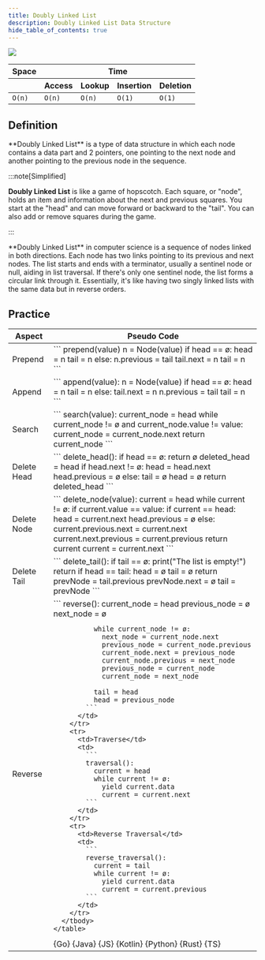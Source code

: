 ```yaml
---
title: Doubly Linked List
description: Doubly Linked List Data Structure
hide_table_of_contents: true
---
```





![](./assets/doublyLinkedList/doublyLinkedList.svg)

<table>
  <thead>
    <tr>
      <th>Space</th>
      <th colspan="6">Time</th>
    </tr>
    <tr>
      <th></th>
      <th>Access</th>
      <th>Lookup</th>
      <th>Insertion</th>
      <th>Deletion</th>
    </tr>
  </thead>
  <tbody>
    <tr>
      <td>
        <code className="fair">O(n)</code>
      </td>
      <td>
        <code className="fair">O(n)</code>
      </td>
      <td>
        <code className="fair">O(n)</code>
      </td>
      <td>
        <code className="excellent">O(1)</code>
      </td>
      <td>
        <code className="excellent">O(1)</code>
      </td>
    </tr>
  </tbody>
</table>

## Definition

<Tabs>
  <TabItem value="short" label="Short">
    **Doubly Linked List** is a type of data structure in which each node contains a data part and 2 pointers, one pointing to the next node and another pointing to the previous node in the sequence.

  :::note[Simplified]

  **Doubly Linked List** is like a game of hopscotch. Each square, or "node", holds an item and information about the next and previous squares. You start at the "head" and can move forward or
  backward to the "tail". You can also add or remove squares during the game.

  :::

  </TabItem>
  <TabItem value="detailed" label="Detailed">
    **Doubly Linked List** in computer science is a sequence of nodes linked in both directions. Each node has two links pointing to its previous and next nodes. The list starts and ends with a
    terminator, usually a sentinel node or null, aiding in list traversal. If there's only one sentinel node, the list forms a circular link through it. Essentially, it's like having two singly linked
    lists with the same data but in reverse orders.
  </TabItem>
</Tabs>

## Practice

<Tabs>
  <TabItem value="practice" label="Practice">
    <table>
      <thead>
        <tr>
          <th>Aspect</th>
          <th>Pseudo Code</th>
        </tr>
      </thead>
      <tbody>
        <tr>
          <td>Prepend</td>
          <td>
            ```
            prepend(value)
              n = Node(value)
              if head == ø:
                head = n
                tail = n
              else:
                n.previous = tail
                tail.next = n
                tail = n
            ```
          </td>
        </tr>
        <tr>
          <td>Append</td>
          <td>
            ```
            append(value):
              n = Node(value)
              if head == ø:
                head = n
                tail = n
              else:
                tail.next = n
                n.previous = tail
                tail = n
            ```
          </td>
        </tr>
        <tr>
          <td>Search</td>
          <td>
            ```
            search(value):
              current_node = head
              while current_node != ø and current_node.value != value:
                current_node = current_node.next
              return current_node
            ```
          </td>
        </tr>
        <tr>
          <td>Delete Head</td>
          <td>
            ```
            delete_head():
              if head == ø:
                return ø
              deleted_head = head
              if head.next != ø:
                head = head.next
                head.previous = ø
              else:
                tail = ø
                head = ø
              return deleted_head
            ```
          </td>
        </tr>
        <tr>
          <td>Delete Node</td>
          <td>
            ```
            delete_node(value):
             current = head
             while current != ø:
               if current.value == value:
                 if current == head:
                   head = current.next
                   head.previous = ø
                 else:
                   current.previous.next = current.next
                   current.next.previous = current.previous
                 return current
               current = current.next
            ```
          </td>
        </tr>
        <tr>
          <td>Delete Tail</td>
          <td>
            ```
            delete_tail():
              if tail == ø:
                print("The list is empty!")
                return
              if head == tail:
                head = ø
                tail = ø
                return
              prevNode = tail.previous
              prevNode.next = ø
              tail = prevNode
            ```
          </td>
        </tr>
        <tr>
          <td>Reverse</td>
          <td>
            ```
            reverse():
              current_node = head
              previous_node = ø
              next_node = ø

              while current_node != ø:
                next_node = current_node.next
                previous_node = current_node.previous
                current_node.next = previous_node
                current_node.previous = next_node
                previous_node = current_node
                current_node = next_node

              tail = head
              head = previous_node
            ```
          </td>
        </tr>
        <tr>
          <td>Traverse</td>
          <td>
            ```
            traversal():
              current = head
              while current != ø:
                yield current.data
                current = current.next
            ```
          </td>
        </tr>
        <tr>
          <td>Reverse Traversal</td>
          <td>
            ```
            reverse_traversal():
              current = tail
              while current != ø:
                yield current.data
                current = current.previous
            ```
          </td>
        </tr>
      </tbody>
    </table>
  </TabItem>
  <TabItem value="solution" label="Solution">
    <Tabs queryString="code">
      <TabItem
        value="go"
        label=""
        attributes={{ title: "Go Lang", className: "code_lang go m" }}
      >
        <CodeBlock language="go">{Go}</CodeBlock>
      </TabItem>
      <TabItem
        value="java"
        label=""
        attributes={{ title: "Java", className: "code_lang java m" }}
      >
        <CodeBlock language="java">{Java}</CodeBlock>
      </TabItem>
      <TabItem
        value="js"
        label=""
        attributes={{ title: "JavaScript", className: "code_lang js m" }}
      >
        <CodeBlock language="js">{JS}</CodeBlock>
      </TabItem>
      <TabItem
        value="kotlin"
        label=""
        attributes={{ title: "Kotlin", className: "code_lang kotlin m" }}
      >
        <CodeBlock language="kotlin">{Kotlin}</CodeBlock>
      </TabItem>
      <TabItem
        value="python"
        label=""
        attributes={{ title: "Python", className: "code_lang python m" }}
      >
        <CodeBlock language="python">{Python}</CodeBlock>
      </TabItem>
      <TabItem
        value="rust"
        label=""
        attributes={{ title: "Rust", className: "code_lang rust m" }}
      >
        <CodeBlock language="rust">{Rust}</CodeBlock>
      </TabItem>
      <TabItem
        value="ts"
        label=""
        attributes={{ title: "TypeScript", className: "code_lang ts m" }}
      >
        <CodeBlock language="ts">{TS}</CodeBlock>
      </TabItem>
    </Tabs>
  </TabItem>
</Tabs>
